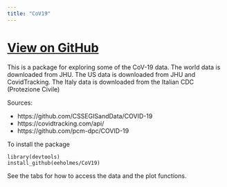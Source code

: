 ```yaml
---
title: "CoV19"
---
```


# [View on GitHub](https://github.com/eeholmes/CoV19)

This is a package for exploring some of the CoV-19 data. The world data is downloaded from JHU. The US data is downloaded from JHU and CovidTracking. The Italy data is downloaded from the Italian CDC (Protezione Civile) 

Sources:

* https://github.com/CSSEGISandData/COVID-19
* https://covidtracking.com/api/ 
* https://github.com/pcm-dpc/COVID-19

To install the package

```
library(devtools)
install_github(eeholmes/CoV19)
```

See the tabs for how to access the data and the plot functions.
